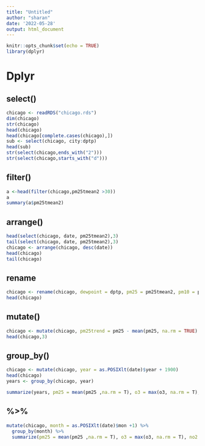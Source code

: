 ```yaml
---
title: "Untitled"
author: "sharan"
date: '2022-05-28'
output: html_document
---
```


```r
knitr::opts_chunk$set(echo = TRUE)
library(dplyr)
```

# Dplyr 

## select()

```r
chicago <- readRDS("chicago.rds")
dim(chicago)
str(chicago)
head(chicago)
head(chicago[complete.cases(chicago),])
sub <- select(chicago, city:dptp)
head(sub)
str(select(chicago,ends_with("2")))
str(select(chicago,starts_with("d")))
```

## filter()

```r
a <-head(filter(chicago,pm25tmean2 >30))
a
summary(a$pm25tmean2)
```

## arrange()

```r
head(select(chicago, date, pm25tmean2),3)
tail(select(chicago, date, pm25tmean2),3)
chicago <- arrange(chicago, desc(date))
head(chicago)
tail(chicago)
```

## rename

```r
chicago <- rename(chicago, dewpoint = dptp, pm25 = pm25tmean2, pm10 = pm10tmean2, o3 = o3tmean2, no2 = no2tmean2)
head(chicago)
```

## mutate()

```r
chicago <- mutate(chicago, pm25trend = pm25 - mean(pm25, na.rm = TRUE) )
head(chicago,3)
```

## group_by()

```r
chicago <- mutate(chicago, year = as.POSIXlt(date)$year + 1900)
head(chicago)
years <- group_by(chicago, year)
```

```r
summarize(years, pm25 = mean(pm25 ,na.rm = T), o3 = max(o3, na.rm = T), no2 = median(no2, na.rm = T))
```
## %>%
```r
mutate(chicago, month = as.POSIXlt(date)$mon +1) %>%
  group_by(month) %>%
  summarize(pm25 = mean(pm25 ,na.rm = T), o3 = max(o3, na.rm = T), no2 = median(no2, na.rm = T))
```